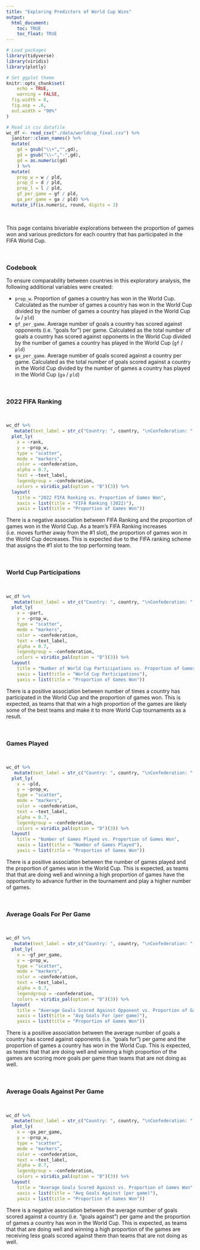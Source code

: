 ```yaml
---
title: "Exploring Predictors of World Cup Wins"
output: 
  html_document:
    toc: TRUE
    toc_float: TRUE
---
```


<style type="text/css">

h1.title {
  text-align: center;
}

</style>

```r
# Load packages
library(tidyverse)
library(viridis)
library(plotly)

# Set ggplot theme
knitr::opts_chunk$set(
	echo = TRUE,
	warning = FALSE,
  fig.width = 6,
  fig.asp = .6,
  out.width = "90%"
)
```

```r
# Read in csv datafile
wc_df <- read_csv("./data/worldcup_final.csv") %>%
  janitor::clean_names() %>%
  mutate(
    gd = gsub("\\+","",gd),
    gd = gsub("\\−","-",gd),
    gd = as.numeric(gd)
    ) %>%
  mutate(
    prop_w = w / pld,
    prop_d = d / pld,
    prop_l = l / pld,
    gf_per_game = gf / pld,
    ga_per_game = ga / pld) %>%
  mutate_if(is.numeric, round, digits = 2)
```

<br>

This page contains bivariable explorations between the proportion of games won and various predictors for each country that has participated in the FIFA World Cup. 

<br>

### Codebook

To ensure comparability between countries in this exploratory analysis, the following additional variables were created:

* `prop_w`. Proportion of games a country has won in the World Cup. Calculated as the number of games a country has won in the World Cup divided by the number of games a country has played in the World Cup (`w` / `pld`) <br>
* `gf_per_game`. Average number of goals a country has scored against opponents (i.e. "goals for") per game. Calculated as the total number of goals a country has scored against opponents in the World Cup divided by the number of games a country has played in the World Cup (`gf` / `pld`) <br>
* `ga_per_game`. Average number of goals scored against a country per game. Calculated as the total number of goals scored against a country in the World Cup divided by the number of games a country has played in the World Cup (`ga` / `pld`) <br>

<br>

### 2022 FIFA Ranking

<br>

```r
wc_df %>%
   mutate(text_label = str_c("Country: ", country, "\nConfederation: ", confederation, "\nProportion of Games Won: ", prop_w, "\nFIFA Rank: ", rank)) %>%
  plot_ly(
    x = ~rank, 
    y = ~prop_w,
    type = "scatter",
    mode = "markers",
    color = ~confederation, 
    alpha = 0.7, 
    text = ~text_label, 
    legendgroup = ~confederation,
    colors = viridis_pal(option = "D")(3)) %>% 
  layout(
    title = "2022 FIFA Ranking vs. Proportion of Games Won", 
    xaxis = list(title = "FIFA Ranking (2022)"), 
    yaxis = list(title = "Proportion of Games Won"))
```
There is a negative  association between FIFA Ranking and the proportion of games won in the World Cup. As a team's FIFA Ranking increases (i.e. moves further away from the #1 slot), the proportion of games won in the World Cup decreases. This is expected due to the FIFA ranking scheme that assigns the #1 slot to the top performing team.

<br>

### World Cup Participations

<br>

```r
wc_df %>%
   mutate(text_label = str_c("Country: ", country, "\nConfederation: ", confederation, "\nProportion of Games Won: ", prop_w, "\nWorld Cup Participations: ", part)) %>%
  plot_ly(
    x = ~part, 
    y = ~prop_w,
    type = "scatter",
    mode = "markers",
    color = ~confederation, 
    text = ~text_label, 
    alpha = 0.7, 
    legendgroup = ~confederation,
    colors = viridis_pal(option = "D")(3)) %>% 
  layout(
    title = "Number of World Cup Participations vs. Proportion of Games Won",
    xaxis = list(title = "World Cup Participations"), 
    yaxis = list(title = "Proportion of Games Won"))
```
There is a positive association between number of times a country has participated in the World Cup and the proportion of games won. This is expected, as teams that that win a high proportion of the games are likely some of the best teams and make it to more World Cup tournaments as a result.

<br>

### Games Played

<br>

```r
wc_df %>%
   mutate(text_label = str_c("Country: ", country, "\nConfederation: ", confederation, "\nProportion of Games Won: ", prop_w, "\nNumber of Games Played: ", pld)) %>%
  plot_ly(
    x = ~pld, 
    y = ~prop_w,
    type = "scatter",
    mode = "markers",
    color = ~confederation, 
    text = ~text_label, 
    alpha = 0.7, 
    legendgroup = ~confederation,
    colors = viridis_pal(option = "D")(3)) %>% 
  layout(
    title = "Number of Games Played vs. Proportion of Games Won", 
    xaxis = list(title = "Number of Games Played"), 
    yaxis = list(title = "Proportion of Games Won"))
```
There is a positive association between the number of games played and the proportion of games won in the World Cup. This is expected, as teams that that are doing well and winning a high proportion of games have the opportunity to advance further in the tournament and play a higher number of games.

<br>

### Average Goals For Per Game

<br>

```r
wc_df %>%
   mutate(text_label = str_c("Country: ", country, "\nConfederation: ", confederation, "\nProportion of Games Won: ", prop_w, "\nAvg Goals For Per Game: ", gf_per_game)) %>%
  plot_ly(
    x = ~gf_per_game, 
    y = ~prop_w,
    type = "scatter",
    mode = "markers",
    color = ~confederation, 
    text = ~text_label, 
    alpha = 0.7, 
    legendgroup = ~confederation,
    colors = viridis_pal(option = "D")(3)) %>% 
  layout(
    title = "Average Goals Scored Against Opponent vs. Proportion of Games Won", 
    xaxis = list(title = "Avg Goals For (per game)"), 
    yaxis = list(title = "Proportion of Games Won"))
```
There is a positive association between the average number of goals a country has scored against opponents (i.e. "goals for") per game and the proportion of games a country has won in the World Cup. This is expected, as teams that that are doing well and winning a high proportion of the games are scoring more goals per game than teams that are not doing as well. 

<br>

### Average Goals Against Per Game

<br>

```r
wc_df %>%
   mutate(text_label = str_c("Country: ", country, "\nConfederation: ", confederation, "\nProportion of Games Won: ", prop_w, "\nAvg Goals Against Per Game: ", ga_per_game)) %>%
  plot_ly(
    x = ~ga_per_game, 
    y = ~prop_w,
    type = "scatter",
    mode = "markers",
    color = ~confederation, 
    text = ~text_label, 
    alpha = 0.7, 
    legendgroup = ~confederation,
    colors = viridis_pal(option = "D")(3)) %>% 
  layout(
    title = "Average Goals Scored Against vs. Proportion of Games Won",
    xaxis = list(title = "Avg Goals Against (per game)"), 
    yaxis = list(title = "Proportion of Games Won"))
```
There is a negative association between the average number of goals scored against a country (i.e. "goals against") per game and the proportion of games a country has won in the World Cup. This is expected, as teams that that are doing well and winning a high proportion of the games are receiving less goals scored against them than teams that are not doing as well. 
